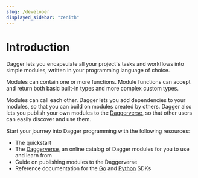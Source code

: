 ```yaml
---
slug: /developer
displayed_sidebar: "zenith"
---
```



# Introduction

<PartialExperimentalDocs />

Dagger lets you encapsulate all your project's tasks and workflows into simple modules, written in your programming language of choice.

Modules can contain one or more functions. Module functions can accept and return both basic built-in types and more complex custom types.

Modules can call each other. Dagger lets you add dependencies to your modules, so that you can build on modules created by others. Dagger also lets you publish your own modules to the [Daggerverse](https://daggerverse.dev), so that other users can easily discover and use them.

Start your journey into Dagger programming with the following resources:

- The quickstart
- The [Daggerverse](https://daggerverse.dev), an online catalog of Dagger modules for you to use and learn from
- Guide on publishing modules to the Daggerverse
- Reference documentation for the [Go](https://pkg.go.dev/dagger.io/dagger) and [Python](https://dagger-io.readthedocs.org/) SDKs
